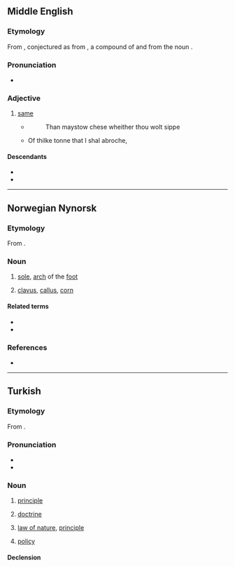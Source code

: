 {{also|İlke}}
==Middle English==

===Etymology===
From {{inh|enm|ang|ilca|}}, conjectured as from {{inh|enm|gem-pro|*ilīkaz}}, a compound of {{m|gem-pro|*iz}} and {{m|gem-pro|*-līkaz}} from the noun {{m|gem-pro|*līką||body}}.

===Pronunciation===
* {{IPA|enm|/ˈilk(ə)/}}

===Adjective===
{{head|enm|adjective}}

# [[same]]
#* {{quote-web|enm|date=2011-07-20|author=Geoffrey Chaucer|site=Librarius|title=[http://www.librarius.com/canttran/wftltrfs.htm The Wife Of Bath's Prologue]
|accessdate=2016-10-4}}
#*: Than maystow chese wheither thou wolt sippe
#* Of thilke tonne that I shal abroche,

====Descendants====
* {{desc|en|ilk}}
* {{desc|sco|ilk}}

----

==Norwegian Nynorsk==

===Etymology===
From {{inh|nn|non|ilki}}.

===Noun===
{{nn-noun-m1}}

# [[sole]], [[arch]] of the [[foot]]
#: {{syn|nn|fotsole|il}}
# {{lb|nn|pathology}} [[clavus]], [[callus]], [[corn]]

====Related terms====
* {{l|nn|il|g=f}}
* {{l|nn|ilk|g=m}}

===References===
* {{R:ND}}

{{c|nn|Body parts|Muscles}}

----

==Turkish==

===Etymology===
From {{suffix|tr|ilk|e|t1=first}}.

===Pronunciation===
* {{IPA|tr|/il.ˈce/}}
* {{hyphenation|tr|il|ke}}

===Noun===
{{tr-noun|yi|ler}}

# [[principle]]
#: {{syn|tr|prensip}}
# {{lb|tr|philosophy}} [[doctrine]]
# {{lb|tr|physics}} [[law of nature]], [[principle]]
#: {{syn|tr|kanun|yasa}}
# [[policy]]

====Declension====
{{tr-infl-noun-v|e|poss=1}}